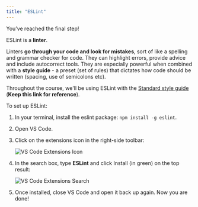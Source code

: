 ```yaml
---
title: "ESLint"
---
```


You’ve reached the final step!

ESLint is a **linter**.

Linters **go through your code and look for mistakes**, sort of like a spelling and grammar checker for code. They can highlight errors, provide advice and include autocorrect tools. They are especially powerful when combined with a **style guide** - a preset (set of rules) that dictates how code should be written (spacing, use of semicolons etc).

Throughout the course, we'll be using ESLint with the [Standard style guide](https://standardjs.com/#standardjs--the-rules) (**Keep this link for reference**).

To set up ESLint:

1. In your terminal, install the eslint package: `npm install -g eslint`.
2. Open VS Code.
3. Click on the extensions icon in the right-side toolbar:

   ![VS Code Extensions Icon](https://firebasestorage.googleapis.com/v0/b/avocado-on-toast.appspot.com/o/course%2Fvscode-extensions.png?alt=media&token=02dd10d0-c3bf-4926-8749-8d63e0964be5)

4. In the search box, type **ESLint** and click Install (in green) on the top result:

   ![VS Code Extensions Search](https://firebasestorage.googleapis.com/v0/b/avocado-on-toast.appspot.com/o/course%2Fvscode-extensions-search.png?alt=media&token=093665dc-b46d-4fed-a4da-c2f4077724ea)

5. Once installed, close VS Code and open it back up again. Now you are done!
